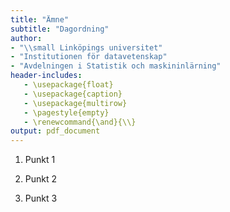 ```yaml
---
title: "Ämne"
subtitle: "Dagordning"
author: 
- "\\small Linköpings universitet"
- "Institutionen för datavetenskap"
- "Avdelningen i Statistik och maskininlärning"
header-includes:
   - \usepackage{float}
   - \usepackage{caption}
   - \usepackage{multirow}
   - \pagestyle{empty}
   - \renewcommand{\and}{\\} 
output: pdf_document
---
```


1. Punkt 1

2. Punkt 2

3. Punkt 3




